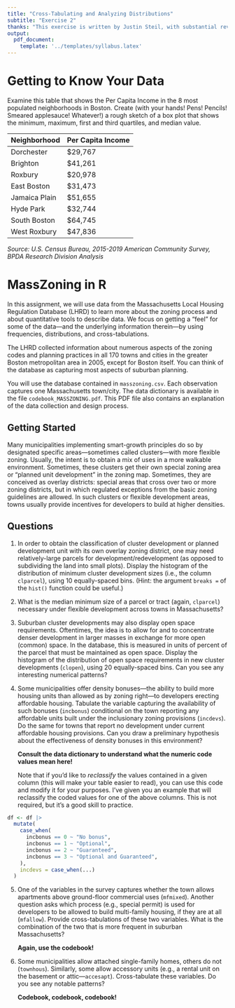 ```yaml
---
title: "Cross-Tabulating and Analyzing Distributions"
subtitle: "Exercise 2"
thanks: "This exercise is written by Justin Steil, with substantial revisions by Eric Robsky Huntley."
output: 
  pdf_document: 
    template: '../templates/syllabus.latex'
---
```


# Getting to Know Your Data

Examine this table that shows the Per Capita Income in the 8 most populated neighborhoods in Boston. Create (with your hands! Pens! Pencils! Smeared applesauce! Whatever!) a rough sketch of a box plot that shows the minimum, maximum, first and third quartiles, and median value.

Neighborhood | Per Capita Income
---|---
Dorchester | \$29,767
Brighton | \$41,261
Roxbury | \$20,978
East Boston | \$31,473
Jamaica Plain | \$51,655
Hyde Park | \$32,744
South Boston | \$64,745
West Roxbury | \$47,836

_Source: U.S. Census Bureau, 2015-2019 American Community Survey, BPDA Research Division Analysis_

# MassZoning in R

In this assignment, we will use data from the Massachusetts Local Housing Regulation Database (LHRD) to learn more about the zoning process and about quantitative tools to describe data. We focus on getting a "feel" for some of the data—and the underlying information therein—by using frequencies, distributions, and cross-tabulations.

The LHRD collected information about numerous aspects of the zoning codes and planning practices in all 170 towns and cities in the greater Boston metropolitan area in 2005, except for Boston itself. You can think of the database as capturing most aspects of suburban planning.

You will use the database contained in `masszoning.csv`. Each observation captures one Massachusetts town/city. The data dictionary is available in the file `codebook_MASSZONING.pdf`. This PDF file also contains an explanation of the data collection and design process.

## Getting Started

Many municipalities implementing smart-growth principles do so by designated specific areas---sometimes called clusters---with more flexible zoning. Usually, the intent is to obtain a mix of uses in a more walkable environment. Sometimes, these clusters get their own special zoning area or "planned unit development" in the zoning map. Sometimes, they are conceived as overlay districts: special areas that cross over two or more zoning districts, but in which regulated exceptions from the basic zoning guidelines are allowed.  In such clusters or flexible development areas, towns usually provide incentives for developers to build at higher densities.

## Questions

1. In order to obtain the classification of cluster development or planned development unit with its own overlay zoning district, one may need relatively-large parcels for development/redevelopment (as opposed to subdividing the land into small plots). Display the histogram of the distribution of minimum cluster development sizes (i.e., the column `clparcel`), using 10 equally-spaced bins. (Hint: the argument `breaks =` of the `hist()` function could be useful.)

2. What is the median minimum size of a parcel or tract (again, `clparcel`) necessary under flexible development across towns in Massachusetts?

3. Suburban cluster developments may also display open space requirements. Oftentimes, the idea is to allow for and to concentrate denser development in larger masses in exchange for more open (common) space. In the database, this is measured in units of percent of the parcel that must be maintained as open space. Display the histogram of the distribution of open space requirements in new cluster developments (`clopen`), using 20 equally-spaced bins. Can you see any interesting numerical patterns?

4. Some municipalities offer density bonuses—the ability to build more housing units than allowed as by zoning right—to developers erecting affordable housing. Tabulate the variable capturing the availability of such bonuses (`incbonus`) conditional on the town reporting any affordable units built under the inclusionary zoning provisions (`incdevs`). Do the same for towns that report no development under current affordable housing provisions. Can you draw a preliminary hypothesis about the effectiveness of density bonuses in this environment?

    __Consult the data dictionary to understand what the numeric code values mean here!__

    Note that if you'd like to _reclassify_ the values contained in a given column (this will make your table easier to read), you can use this code and modify it for your purposes. I've given you an example that will reclassify the coded values for one of the above columns. This is not required, but it's a good skill to practice.

```r
df <- df |>
  mutate(
    case_when(
      incbonus == 0 ~ "No bonus",
      incbonus == 1 ~ "Optional",
      incbonus == 2 ~ "Guaranteed",
      incbonus == 3 ~ "Optional and Guaranteed",
    ),
    incdevs = case_when(...)
  )
```

5. One of the variables in the survey captures whether the town allows apartments above ground-floor commercial uses (`mfmixed`). Another question asks which process (e.g., special permit) is used for developers to be allowed to build multi-family housing, if they are at all (`mfallow`). Provide cross-tabulations of these two variables. What is the combination of the two that is more frequent in suburban Massachusetts?

    __Again, use the codebook!__

6. Some municipalities allow attached single-family homes, others do not (`townhous`). Similarly, some allow accessory units (e.g., a rental unit on the basement or attic---`accesapt`). Cross-tabulate these variables. Do you see any notable patterns?

    __Codebook, codebook, codebook!__